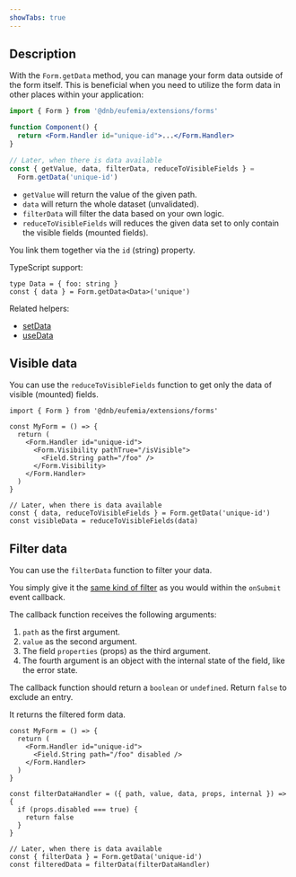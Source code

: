 ```yaml
---
showTabs: true
---
```


## Description

With the `Form.getData` method, you can manage your form data outside of the form itself. This is beneficial when you need to utilize the form data in other places within your application:

```jsx
import { Form } from '@dnb/eufemia/extensions/forms'

function Component() {
  return <Form.Handler id="unique-id">...</Form.Handler>
}

// Later, when there is data available
const { getValue, data, filterData, reduceToVisibleFields } =
  Form.getData('unique-id')
```

- `getValue` will return the value of the given path.
- `data` will return the whole dataset (unvalidated).
- `filterData` will filter the data based on your own logic.
- `reduceToVisibleFields` will reduces the given data set to only contain the visible fields (mounted fields).

You link them together via the `id` (string) property.

TypeScript support:

```tsx
type Data = { foo: string }
const { data } = Form.getData<Data>('unique')
```

Related helpers:

- [setData](/uilib/extensions/forms/Form/setData/)
- [useData](/uilib/extensions/forms/Form/useData/)

## Visible data

You can use the `reduceToVisibleFields` function to get only the data of visible (mounted) fields.

```tsx
import { Form } from '@dnb/eufemia/extensions/forms'

const MyForm = () => {
  return (
    <Form.Handler id="unique-id">
      <Form.Visibility pathTrue="/isVisible">
        <Field.String path="/foo" />
      </Form.Visibility>
    </Form.Handler>
  )
}

// Later, when there is data available
const { data, reduceToVisibleFields } = Form.getData('unique-id')
const visibleData = reduceToVisibleFields(data)
```

## Filter data

You can use the `filterData` function to filter your data.

You simply give it the [same kind of filter](/uilib/extensions/forms/Form/Handler/demos/#filter-your-data) as you would within the `onSubmit` event callback.

The callback function receives the following arguments:

1. `path` as the first argument.
2. `value` as the second argument.
3. The field `properties` (props) as the third argument.
4. The fourth argument is an object with the internal state of the field, like the error state.

The callback function should return a `boolean` or `undefined`. Return `false` to exclude an entry.

It returns the filtered form data.

```tsx
const MyForm = () => {
  return (
    <Form.Handler id="unique-id">
      <Field.String path="/foo" disabled />
    </Form.Handler>
  )
}

const filterDataHandler = ({ path, value, data, props, internal }) => {
  if (props.disabled === true) {
    return false
  }
}

// Later, when there is data available
const { filterData } = Form.getData('unique-id')
const filteredData = filterData(filterDataHandler)
```
